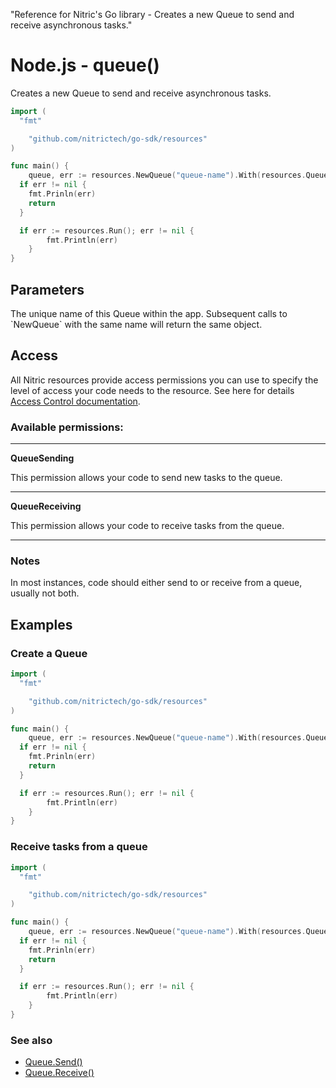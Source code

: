   "Reference for Nitric's Go library - Creates a new Queue to send and receive asynchronous tasks."

# Node.js - queue()

Creates a new Queue to send and receive asynchronous tasks.

```go
import (
  "fmt"

	"github.com/nitrictech/go-sdk/resources"
)

func main() {
	queue, err := resources.NewQueue("queue-name").With(resources.QueueSending, resources.QueueReceiving)
  if err != nil {
    fmt.Prinln(err)
    return
  }

  if err := resources.Run(); err != nil {
		fmt.Println(err)
	}
}
```

## Parameters

<Properties>
  <Property name="name" required type="string">
    The unique name of this Queue within the app. Subsequent calls to `NewQueue`
    with the same name will return the same object.
  </Property>
</Properties>

## Access

All Nitric resources provide access permissions you can use to specify the level of access your code needs to the resource. See here for details [Access Control documentation](/assets/access-control).

### Available permissions:

---

**QueueSending**

This permission allows your code to send new tasks to the queue.

---

**QueueReceiving**

This permission allows your code to receive tasks from the queue.

---

### Notes

In most instances, code should either send to or receive from a queue, usually not both.

## Examples

### Create a Queue

```go
import (
  "fmt"

	"github.com/nitrictech/go-sdk/resources"
)

func main() {
	queue, err := resources.NewQueue("queue-name").With(resources.QueueSending, resources.QueueReceiving)
  if err != nil {
    fmt.Prinln(err)
    return
  }

  if err := resources.Run(); err != nil {
		fmt.Println(err)
	}
}
```

### Receive tasks from a queue

```go
import (
  "fmt"

	"github.com/nitrictech/go-sdk/resources"
)

func main() {
	queue, err := resources.NewQueue("queue-name").With(resources.QueueReceiving)
  if err != nil {
    fmt.Prinln(err)
    return
  }

  if err := resources.Run(); err != nil {
		fmt.Println(err)
	}
}
```

### See also

- [Queue.Send()](./queue-send)
- [Queue.Receive()](./queue-receive)
